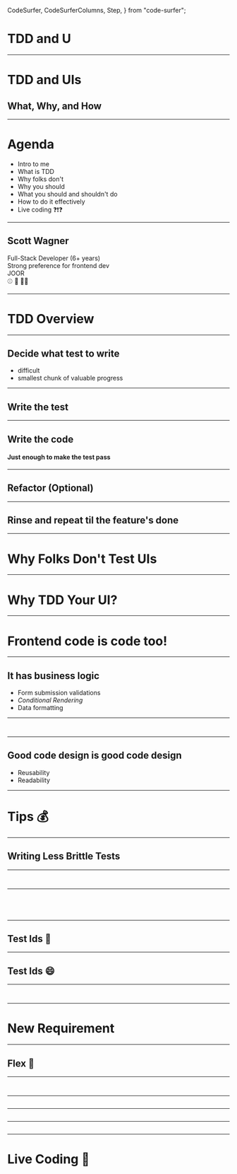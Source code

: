   CodeSurfer,
  CodeSurferColumns,
  Step,
} from "code-surfer";



# TDD and U
---
# TDD and UIs
<Appear>
  <h2>What, Why, and How</h2>
</Appear>

---
# Agenda

<ul>
<Appear>
  <li>Intro to me</li>
  <li>What is TDD</li>
  <li>Why folks don't</li>
  <li>Why you should</li>
  <li>What you should and shouldn't do</li>
  <li>How to do it effectively</li>
  <li>Live coding ❓❗❓</li>
</Appear>
</ul>

---

<Headshot />

## Scott Wagner

<div style={{ display: 'flex', flexDirection: 'column', alignItems: 'center'}}>
  <Appear>
  <div>
    Full-Stack Developer (6+ years)
  </div>
  <div>
    Strong preference for frontend dev
  </div>
  <div>
    JOOR
  </div>
  <div>
    ⚾ 🥁 🏌️‍♂️
  </div>
  </Appear>
</div>

---
# TDD Overview
---
## Decide what test to write

<Notes>
  <ul>
    <li>difficult</li>
    <li>smallest chunk of valuable progress</li>
  </ul>
</Notes>

---
## Write the test
---

## Write the code
<Appear>
<h4>Just enough to make the test pass</h4>
</Appear>

---
## Refactor (Optional)
---
## Rinse and repeat til the feature's done
---
# Why Folks Don't Test UIs
---
# Why TDD Your UI?
---
# Frontend code is code too!
---
## It has business logic
* Form submission validations
* *Conditional Rendering*
* Data formatting
---

<CodeSurfer>

```jsx title="Conditional Rendering" file="./examples/UserProfile.js"
```

```jsx 5:12 title="Conditional Rendering" file="./examples/UserProfile.js"
```

</CodeSurfer>

---
## Good code design is good code design
* Reusability
* Readability

---
# Tips 💰
___
## Writing Less Brittle Tests
---

<CodeSurfer>

```jsx file="./examples/elements-vs-structure/ConfirmationModal.js"
```

```jsx 10 file="./examples/elements-vs-structure/ConfirmationModal.js"
```

</CodeSurfer>

---

<CodeSurferColumns>

  <Step>

```jsx title="Relying on Elements" file="./examples/elements-vs-structure/test/Elements.test.js"
```

```jsx title="Relying on Structure" file="./examples/elements-vs-structure/test/Structure.test.js"
```

  </Step>

  <Step>

```jsx 18:21 title="Relying on Elements" file="./examples/elements-vs-structure/test/Elements.test.js"
```

```jsx 18:23 title="Relying on Structure" file="./examples/elements-vs-structure/test/Structure.test.js"
```

  </Step>

</CodeSurferColumns>

---
## Test Ids 😬
---
## Test Ids 😄
---

<CodeSurferColumns>

  <Step>

```jsx 10:12 title="Component" file="./examples/elements-vs-structure/ConfirmationModalTestId.js"
```

```jsx 21 title="Test" file="./examples/elements-vs-structure/test/TestId.test.js"
```

  </Step>

</CodeSurferColumns>

---
# New Requirement
---
## Flex 💪
---

<CodeSurfer>

```jsx title="Original" file="./examples/elements-vs-structure/ConfirmationModalTestId.js"
```

```jsx title="New" file="./examples/elements-vs-structure/with-flex/ConfirmationModalTestId.js"
```

</CodeSurfer>

---

<CodeSurfer>

```jsx 18:21 title="Relying on Elements ✅" file="./examples/elements-vs-structure/test/Elements.test.js"
```

</CodeSurfer>

---

<CodeSurfer>

```jsx 18:21 title="Relying on Test Id ✅" file="./examples/elements-vs-structure/test/TestId.test.js"
```

</CodeSurfer>

---

<CodeSurfer>

```jsx 18:23 title="Relying on Structure ❌" file="./examples/elements-vs-structure/test/Structure.test.js"
```

</CodeSurfer>

---
# Live Coding 🤞

